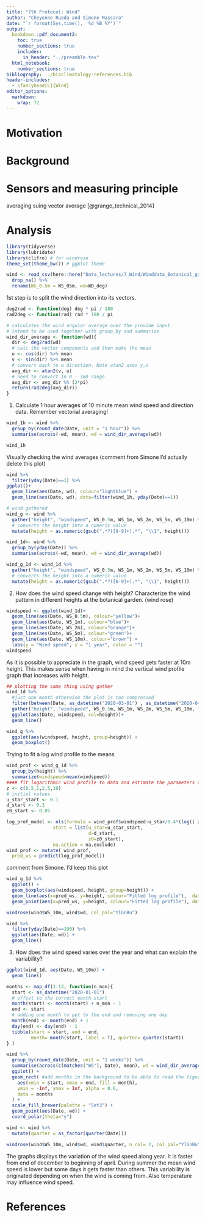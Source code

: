 ```yaml
---
title: "7th Protocol: Wind"
author: "Cheyenne Rueda and Simone Massaro"
date: "`r format(Sys.time(), '%d %B %Y')`"
output:
  bookdown::pdf_document2:
    toc: true
    number_sections: true
    includes:
      in_header: "../preamble.tex"
  html_notebook:
    number_sections: true
bibliography: ../bioclimatology-references.bib
header-includes:
  - \fancyhead[L]{Wind}
editor_options: 
  markdown: 
    wrap: 72
---
```


# Motivation

# Background

# Sensors and measuring principle

averaging suing vector average [@grange_technical_2014]

# Analysis

```r
library(tidyverse)
library(lubridate)
library(clifro) # for windrose
theme_set(theme_bw()) # ggplot theme
```
```r
wind <- read_csv(here::here("Data_lectures/7_Wind/Winddata_Botanical_garden.csv")) %>% 
  drop_na() %>% 
  rename(WS_0.5m = WS_05m, wd=WD_deg)
```

1st step is to split the wind direction into its vectors. 

```r
deg2rad <- function(deg) deg * pi / 180
rad2deg <- function(rad) rad * 180 / pi

# calculates the wind angular average over the provide input.
# intend to be used together with group_by and summarize
wind_dir_average <- function(wd){
  dir <- deg2rad(wd)
  # calc the vector components and then make the mean
  u <- cos(dir) %>% mean
  v <- sin(dir) %>% mean
  # convert back to a direction. Note atan2 uses y,x
  avg_dir <- atan2(v, u)
  # need to convert in 0 - 360 range
  avg_dir <- avg_dir %% (2*pi)
  return(rad2deg(avg_dir))
}

```

1. Calculate 1 hour averages of 10 minute mean wind speed and direction
data. Remember vectorial averaging!

```r
wind_1h <- wind %>%
  group_by(round_date(Date, unit = "1 hour")) %>%
  summarise(across(-wd, mean), wd = wind_dir_average(wd))
```

```r
wind_1h
```

Visually checking the wind averages (comment from Simone I'd actually delete this plot)

```r
wind %>%
  filter(yday(Date)==1) %>%
ggplot()+
  geom_line(aes(Date, wd), colour="lightblue") +
  geom_line(aes(Date, wd), data=filter(wind_1h, yday(Date)==1))

```
```r
# wind gathered
wind_g <- wind %>% 
  gather("height", "windspeed", WS_0.5m, WS_1m, WS_2m, WS_5m, WS_10m) %>% 
  # converts the height into a numeric value
  mutate(height = as.numeric(gsub(".*?([0-9]+).*", "\\1", height))) 

wind_1d<- wind %>%
  group_by(yday(Date)) %>%
  summarise(across(-wd, mean), wd = wind_dir_average(wd))

wind_g_1d <- wind_1d %>% 
  gather("height", "windspeed", WS_0.5m, WS_1m, WS_2m, WS_5m, WS_10m) %>% 
  # converts the height into a numeric value
  mutate(height = as.numeric(gsub(".*?([0-9]+).*", "\\1", height))) 
```

2. How does the wind speed change with height? Characterize the wind
pattern in different heights at the botanical garden. (wind rose)


```r
windspeed <- ggplot(wind_1d)+
  geom_line(aes(Date, WS_0.5m), colour="yellow")+
  geom_line(aes(Date, WS_1m), colour="blue")+
  geom_line(aes(Date, WS_2m), colour="orange")+
  geom_line(aes(Date, WS_5m), colour="green")+
  geom_line(aes(Date, WS_10m), colour="brown") +
  labs(y = "Wind speed", x = "1 year", color = "")
windspeed
```

As it is possible to appreciate in the graph, wind speed gets faster at 10m height. This makes sense when having in mind the vertical wind profile graph that increases with height. 

```r
## plotting the same thing using gather
wind_1d %>%
  #just one month otherwise the plot is too compressed
  filter(between(Date, as_datetime("2020-03-01") , as_datetime("2020-04-01") )) %>% 
  gather("height", "windspeed", WS_0.5m, WS_1m, WS_2m, WS_5m, WS_10m, factor_key = T) %>% 
  ggplot(aes(Date, windspeed, col=height))+
  geom_line()
```

```r
wind_g %>% 
  ggplot(aes(windspeed, height, group=height)) +
  geom_boxplot()
```

Trying to fit a log wind profile to the means

```r
wind_prof <- wind_g_1d %>% 
  group_by(height) %>% 
  summarize(windspeed=mean(windspeed))
#### fit logarithmic wind profile to data and estimate the parameters u*, z0 and d ####
z <- c(0.5,1,2,5,10)
# initial values
u_star_start <- 0.1
d_start <- 0.3
z0_start <- 0.05

log_prof_model <- nls(formula = wind_prof$windspeed~u_star/0.4*(log(( z -d)) - log(z0)), 
                 start = list(u_star=u_star_start,              
                              d=d_start,              
                              z0=z0_start),                     
                 na.action = na.exclude)
wind_prof <- mutate( wind_prof,
  pred_ws = predict(log_prof_model))
```


comment from Simone. I'd keep this plot

```r
wind_g_1d %>%
  ggplot() +
  geom_boxplot(aes(windspeed, height, group=height)) +
  geom_line(aes(x=pred_ws, y=height, colour="Fitted log profile"),  data = wind_prof) +
  geom_point(aes(x=pred_ws, y=height, colour="Fitted log profile"), data = wind_prof, )
```


```r
windrose(wind$WS_10m, wind$wd, col_pal="YlGnBu")
```

```r
wind %>% 
  filter(yday(Date)==190) %>% 
  ggplot(aes(Date, wd)) +
  geom_line()
```


3. How does the wind speed varies over the year and what can explain the
variability?

```r
ggplot(wind_1d, aes(Date, WS_10m)) +
  geom_line()
```


```r
months <- map_df(1:13, function(n_mon){
  start <- as_datetime("2020-01-01")
  # offset to the correct month start
  month(start) <- month(start) + n_mon - 1
  end <- start
  # adding one month to get to the end and removing one day
  month(end) <- month(end) + 1
  day(end) <- day(end) - 1
  tibble(start = start, end = end,
         month= month(start, label = T), quarter= quarter(start))
} )
```


```r
wind %>%
  group_by(round_date(Date, unit = "1 weeks")) %>%
  summarise(across(c(matches("WS"), Date), mean), wd = wind_dir_average(wd)) %>% 
  ggplot() + 
  geom_rect( #add months in the background to be able to read the figure
    aes(xmin = start, xmax = end, fill = month), 
    ymin = -Inf, ymax = Inf, alpha = 0.6, 
    data = months
  ) +
  scale_fill_brewer(palette = "Set3") +
  geom_point(aes(Date, wd)) +
  coord_polar(theta="y")
```



```r
wind <- wind %>% 
  mutate(quarter = as_factor(quarter(Date)))
```

```r
windrose(wind$WS_10m, wind$wd, wind$quarter, n_col= 2, col_pal="YlGnBu")
```




The graphs displays the variation of the wind speed along year. It is faster from end of december to beginning of april. During summer the mean wind speed is lower but some days it gets faster than others. This variability is originated depending on when the wind is coming from. Also temperature may influence wind speed. 



# References